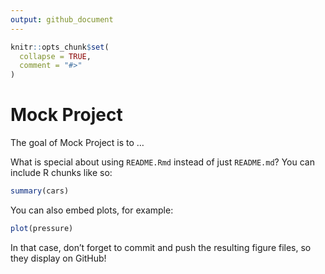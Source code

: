 ```yaml
---
output: github_document
---
```


<!-- README.md is generated from README.Rmd. Please edit that file -->

```r
knitr::opts_chunk$set(
  collapse = TRUE,
  comment = "#>"
)
```

# Mock Project

The goal of Mock Project is to ...

What is special about using `README.Rmd` instead of just `README.md`? You can include R chunks like so:

```r
summary(cars)
```

You can also embed plots, for example:

```r
plot(pressure)
```

In that case, don't forget to commit and push the resulting figure files, so they display on GitHub!
